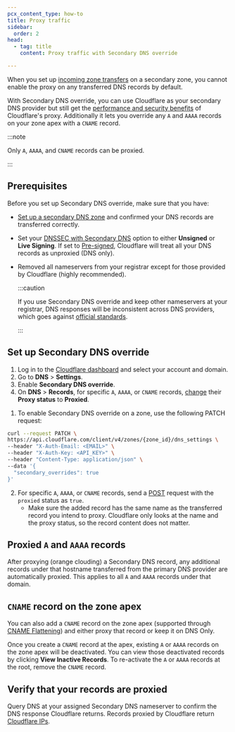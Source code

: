 ```yaml
---
pcx_content_type: how-to
title: Proxy traffic
sidebar:
  order: 2
head:
  - tag: title
    content: Proxy traffic with Secondary DNS override

---
```



When you set up [incoming zone transfers](/dns/zone-setups/zone-transfers/cloudflare-as-secondary/setup/) on a secondary zone, you cannot enable the proxy on any transferred DNS records by default.

With Secondary DNS override, you can use Cloudflare as your secondary DNS provider but still get the [performance and security benefits](/learning-paths/get-started/concepts/how-cloudflare-works/#benefits) of Cloudflare's proxy. Additionally it lets you override any `A` and `AAAA` records on your zone apex with a `CNAME` record.

:::note

Only `A`, `AAAA`, and `CNAME` records can be proxied.

:::

## Prerequisites

Before you set up Secondary DNS override, make sure that you have:

* [Set up a secondary DNS zone](/dns/zone-setups/zone-transfers/cloudflare-as-secondary/setup/) and confirmed your DNS records are transferred correctly.
* Set your [DNSSEC with Secondary DNS](https://dash.cloudflare.com/?to=/:account/:zone/dns/settings/) option to either **Unsigned** or **Live Signing**. If set to [Pre-signed](/dns/zone-setups/zone-transfers/cloudflare-as-secondary/dnssec-for-secondary/#set-up-pre-signed-dnssec), Cloudflare will treat all your DNS records as unproxied (DNS only).
* Removed all nameservers from your registrar except for those provided by Cloudflare (highly recommended).

  :::caution


  If you use Secondary DNS override and keep other nameservers at your registrar, DNS responses will be inconsistent across DNS providers, which goes against [official standards](https://www.iana.org/help/nameserver-requirements).


  :::

## Set up Secondary DNS override

<Tabs> <TabItem label="Dashboard">

1. Log in to the [Cloudflare dashboard](https://dash.cloudflare.com/login) and select your account and domain.
2. Go to **DNS** > **Settings**.
3. Enable **Secondary DNS override**.
4. On **DNS** > **Records**, for specific `A`, `AAAA`, or `CNAME` records, [change](/dns/manage-dns-records/how-to/create-dns-records/#edit-dns-records) their **Proxy status** to **Proxied**.

</TabItem> <TabItem label="API">

1. To enable Secondary DNS override on a zone, use the following PATCH request:

```bash
curl --request PATCH \
https://api.cloudflare.com/client/v4/zones/{zone_id}/dns_settings \
--header "X-Auth-Email: <EMAIL>" \
--header "X-Auth-Key: <API_KEY>" \
--header "Content-Type: application/json" \
--data '{
  "secondary_overrides": true
}'
```

2. For specific `A`, `AAAA`, or `CNAME` records, send a [POST](/api/operations/dns-records-for-a-zone-create-dns-record) request with the `proxied` status as `true`.
   * Make sure the added record has the same name as the transferred record you intend to proxy. Cloudflare only looks at the name and the proxy status, so the record content does not matter.

</TabItem> </Tabs>

## Proxied `A` and `AAAA` records

After proxying (orange clouding) a Secondary DNS record, any additional records under that hostname transferred from the primary DNS provider are automatically proxied. This applies to all `A` and `AAAA` records under that domain.

## `CNAME` record on the zone apex

You can also add a `CNAME` record on the zone apex (supported through [CNAME Flattening](/dns/cname-flattening/)) and either proxy that record or keep it on DNS Only.

Once you create a `CNAME` record at the apex, existing `A` or `AAAA` records on the zone apex will be deactivated. You can view those deactivated records by clicking **View Inactive Records**. To re-activate the `A` or `AAAA` records at the root, remove the `CNAME` record.

## Verify that your records are proxied

Query DNS at your assigned Secondary DNS nameserver to confirm the DNS response Cloudflare returns. Records proxied by Cloudflare return [Cloudflare IPs](https://www.cloudflare.com/ips/).
